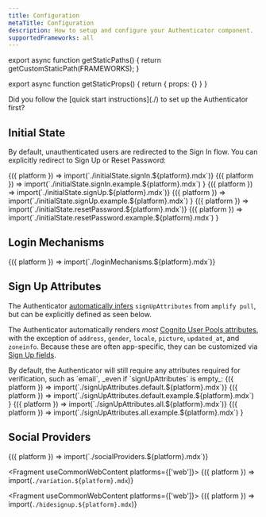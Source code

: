 ```yaml
---
title: Configuration
metaTitle: Configuration
description: How to setup and configure your Authenticator component.
supportedFrameworks: all
---
```



export async function getStaticPaths() {
  return getCustomStaticPath(FRAMEWORKS);
}

export async function getStaticProps() {
  return { props: {} }
}

<Alert role="none" heading="Wait!">
  Did you follow the [quick start instructions](./) to set up the Authenticator first?
</Alert>

## Initial State

By default, unauthenticated users are redirected to the Sign In flow. You can explicitly redirect to Sign Up or Reset Password:

<Tabs>
  <TabItem title="Sign In">
    <Fragment>
      {({ platform }) => import(`./initialState.signIn.${platform}.mdx`)}
    </Fragment>
    <Fragment useCommonWebContent>
      {({ platform }) =>
        import(`./initialState.signIn.example.${platform}.mdx`)
      }
    </Fragment>
  </TabItem>
  <TabItem title="Sign Up">
    <Fragment>
      {({ platform }) => import(`./initialState.signUp.${platform}.mdx`)}
    </Fragment>
    <Fragment useCommonWebContent>
      {({ platform }) =>
        import(`./initialState.signUp.example.${platform}.mdx`)
      }
    </Fragment>
  </TabItem>
  <TabItem title="Reset Password">
    <Fragment>
      {({ platform }) => import(`./initialState.resetPassword.${platform}.mdx`)}
    </Fragment>
    <Fragment useCommonWebContent>
      {({ platform }) =>
        import(`./initialState.resetPassword.example.${platform}.mdx`)
      }
    </Fragment>
  </TabItem>
</Tabs>

## Login Mechanisms

<Fragment useCommonWebContent>
  {({ platform }) => import(`./loginMechanisms.${platform}.mdx`)}
</Fragment>

## Sign Up Attributes

<Alert role="none" heading="Zero Configuration">

The Authenticator [automatically infers](#zero-configuration) `signUpAttributes` from `amplify pull`,
but can be explicitly defined as seen below.

</Alert>

The Authenticator automatically renders _most_ [Cognito User Pools attributes](https://docs.aws.amazon.com/cognito/latest/developerguide/user-pool-settings-attributes.html),
with the exception of `address`, `gender`, `locale`, `picture`, `updated_at`, and `zoneinfo`. Because these are often app-specific, they can be customized via [Sign Up fields](customization#sign-up-fields).

<Tabs>
  <TabItem title="Verification Attributes">
    By default, the Authenticator will still require any attributes required for
    verification, such as `email`, _even if `signUpAttributes` is empty_:
    <Fragment>
      {({ platform }) => import(`./signUpAttributes.default.${platform}.mdx`)}
    </Fragment>
    <Fragment useCommonWebContent>
      {({ platform }) =>
        import(`./signUpAttributes.default.example.${platform}.mdx`)
      }
    </Fragment>
  </TabItem>
  <TabItem title="All Attributes">
    <Fragment>
      {({ platform }) => import(`./signUpAttributes.all.${platform}.mdx`)}
    </Fragment>
    <Fragment useCommonWebContent>
      {({ platform }) =>
        import(`./signUpAttributes.all.example.${platform}.mdx`)
      }
    </Fragment>
  </TabItem>
</Tabs>

## Social Providers

<Fragment useCommonWebContent>
  {({ platform }) => import(`./socialProviders.${platform}.mdx`)}
</Fragment>

<Fragment useCommonWebContent platforms={['web']}>
  {({ platform }) => import(`./variation.${platform}.mdx`)}
</Fragment>

<Fragment useCommonWebContent platforms={['web']}>
  {({ platform }) => import(`./hidesignup.${platform}.mdx`)}
</Fragment>
